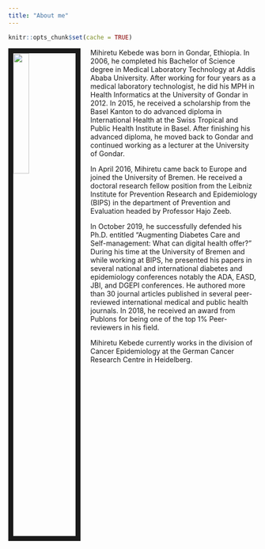 ```yaml
---
title: "About me"
---
```


```r
knitr::opts_chunk$set(cache = TRUE)
```
  
<link rel="stylesheet" href="styles.css" type="text/css">

<img src="myphoto.jpg" style="width:25%; border:10px solid; margin-right: 20px" align="left">

Mihiretu Kebede was born in Gondar, Ethiopia. In 2006, he completed his Bachelor of Science degree in Medical Laboratory Technology at Addis Ababa University. After working for four years as a medical laboratory technologist, he did his MPH in Health Informatics at the University of Gondar in 2012. In 2015, he received a scholarship from the Basel Kanton to do advanced diploma in International Health at the Swiss Tropical and Public Health Institute in Basel. After finishing his advanced diploma, he moved back to Gondar and continued working as a lecturer at the University of Gondar.

In April 2016, Mihiretu came back to Europe and joined the University of Bremen. He received a doctoral research fellow position from the Leibniz Institute for Prevention Research and Epidemiology (BIPS) in the department of Prevention and Evaluation headed by Professor Hajo Zeeb. 

In October 2019, he successfully defended his Ph.D. entitled “Augmenting Diabetes Care and Self-management: What can digital health offer?” During his time at the University of Bremen and while working at BIPS, he presented his papers in several national and international diabetes and epidemiology conferences notably the ADA, EASD, JBI, and DGEPI conferences. He authored more than 30 journal articles published in several peer-reviewed international medical and public health journals. In 2018, he received an award from Publons for being one of the top 1% Peer-reviewers in his field.

Mihiretu Kebede currently works in the division of Cancer Epidemiology at the German Cancer Research Centre in Heidelberg.
